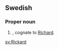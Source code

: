 ==Swedish==

===Proper noun===
{{infl|sv|proper noun}}

# {{given name|male||sv:}}, cognate to [[Richard]].

[[sv:Rickard]]
